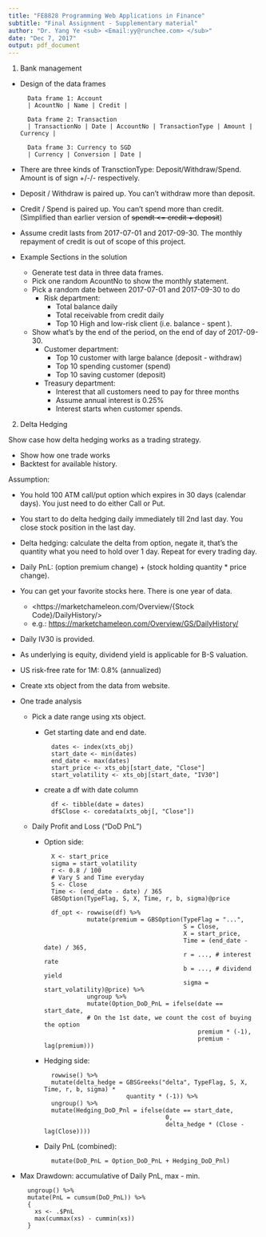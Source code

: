 ---
title: "FE8828 Programming Web Applications in Finance"
subtitle: "Final Assignment - Supplementary material"
author: "Dr. Yang Ye <sub> <Email:yy@runchee.com> </sub>"
date: "Dec 7, 2017"
output: pdf_document
---

1. Bank management 

- Design of the data frames


        Data frame 1: Account 
        | AcountNo | Name | Credit |
        
        Data frame 2: Transaction
        | TransactionNo | Date | AccountNo | TransactionType | Amount | Currency |
        
        Data frame 3: Currency to SGD
        | Currency | Conversion | Date |

- There are three kinds of TransctionType: Deposit/Withdraw/Spend. Amount is of sign +/-/- respectively.
- Deposit / Withdraw is paired up. You can't withdraw more than deposit.
- Credit / Spend is paired up. You can't spend more than credit. (Simplified than earlier version of ~~spendt <= credit + deposit~~)
- Assume credit lasts from 2017-07-01 and 2017-09-30. The monthly repayment of credit is out of scope of this project.
- Example Sections in the solution
    - Generate test data in three data frames.
    - Pick one random AcountNo to show the monthly statement.
    - Pick a random date between 2017-07-01 and 2017-09-30 to do
        - Risk department:
            + Total balance daily
            + Total receivable from credit daily
            + Top 10 High and low-risk client (i.e. balance - spent ).
    - Show what's by the end of the period, on the end of day of 2017-09-30.
        - Customer department:
            + Top 10 customer with large balance (deposit - withdraw)
            + Top 10 spending customer (spend)
            + Top 10 saving customer (deposit)
        - Treasury department:
            + Interest that all customers need to pay for three months
            + Assume annual interest is 0.25%
            + Interest starts when customer spends.

<P style="page-break-before: always">

2. Delta Hedging

Show case how delta hedging works as a trading strategy.

- Show how one trade works
- Backtest for available history.

Assumption:

- You hold 100 ATM call/put option which expires in 30 days (calendar days). You just need to do either Call or Put.
- You start to do delta hedging daily immediately till 2nd last day. You close stock position in the last day.
- Delta hedging: calculate the delta from option, negate it, that's the quantity what you need to hold over 1 day. Repeat for every trading day.
- Daily PnL: (option premium change) + (stock holding quantity * price change).

- You can get your favorite stocks here. There is one year of data.
    + <https://marketchameleon.com/Overview/{Stock Code}/DailyHistory/>
    + e.g.: <https://marketchameleon.com/Overview/GS/DailyHistory/>
- Daily IV30 is provided.
- As underlying is equity, dividend yield is applicable for B-S valuation.
- US risk-free rate for 1M: 0.8% (annualized)

- Create xts object from the data from website.
- One trade analysis
    - Pick a date range using xts object.
      - Get starting date and end date.

              dates <- index(xts_obj)
              start_date <- min(dates)
              end_date <- max(dates)
              start_price <- xts_obj[start_date, "Close"]
              start_volatility <- xts_obj[start_date, "IV30"]

      - create a df with date column

              df <- tibble(date = dates)
              df$Close <- coredata(xts_obj[, "Close"])

    - Daily Profit and Loss ("DoD PnL")
        - Option side:
        
                X <- start_price
                sigma = start_volatility
                r <- 0.8 / 100
                # Vary S and Time everyday
                S <- Close
                Time <- (end_date - date) / 365
                GBSOption(TypeFlag, S, X, Time, r, b, sigma)@price
        
                df_opt <- rowwise(df) %>%
                          mutate(premium = GBSOption(TypeFlag = "...",
                                                     S = Close,
                                                     X = start_price,
                                                     Time = (end_date - date) / 365,
                                                     r = ..., # interest rate
                                                     b = ..., # dividend yield
                                                     sigma = start_volatility)@price) %>%
                          ungroup %>%
                          mutate(Option_DoD_PnL = ifelse(date == start_date,
                          # On the 1st date, we count the cost of buying the option
                                                         premium * (-1), 
                                                         premium - lag(premium)))

        - Hedging side:
      
                rowwise() %>%
                mutate(delta_hedge = GBSGreeks("delta", TypeFlag, S, X, Time, r, b, sigma) *
                                     quantity * (-1)) %>%
                ungroup() %>%
                mutate(Hedging_DoD_Pnl = ifelse(date == start_date,
                                                0,
                                                delta_hedge * (Close - lag(Close))))

        - Daily PnL (combined):
        
                mutate(DoD_PnL = Option_DoD_PnL + Hedging_DoD_Pnl)
        
- Max Drawdown: accumulative of Daily PnL, max - min.

        ungroup() %>%
        mutate(PnL = cumsum(DoD_PnL)) %>%
        {
          xs <- .$PnL
          max(cummax(xs) - cummin(xs))
        }

